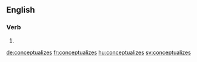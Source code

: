 
==English==

===Verb===
{{head|en|verb form}}

# {{en-third-person singular of|conceptualize}}

[[de:conceptualizes]]
[[fr:conceptualizes]]
[[hu:conceptualizes]]
[[sv:conceptualizes]]